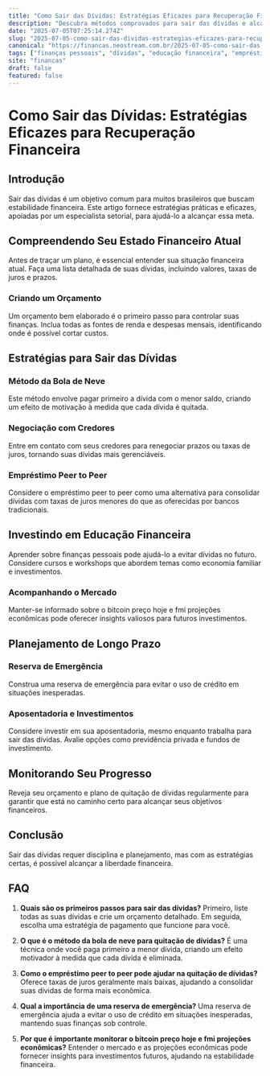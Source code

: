 ```yaml
---
title: "Como Sair das Dívidas: Estratégias Eficazes para Recuperação Financeira"
description: "Descubra métodos comprovados para sair das dívidas e alcançar estabilidade financeira, utilizando estratégias eficazes e conhecimento especializado."
date: "2025-07-05T07:25:14.274Z"
slug: "2025-07-05-como-sair-das-dividas-estrategias-eficazes-para-recuperacao-financeira"
canonical: "https://financas.neostream.com.br/2025-07-05-como-sair-das-dividas-estrategias-eficazes-para-recuperacao-financeira"
tags: ["finanças pessoais", "dívidas", "educação financeira", "empréstimo peer to peer", "bitcoin"]
site: "financas"
draft: false
featured: false
---
```


# Como Sair das Dívidas: Estratégias Eficazes para Recuperação Financeira

## Introdução
Sair das dívidas é um objetivo comum para muitos brasileiros que buscam estabilidade financeira. Este artigo fornece estratégias práticas e eficazes, apoiadas por um especialista setorial, para ajudá-lo a alcançar essa meta.

## Compreendendo Seu Estado Financeiro Atual
Antes de traçar um plano, é essencial entender sua situação financeira atual. Faça uma lista detalhada de suas dívidas, incluindo valores, taxas de juros e prazos.

### Criando um Orçamento
Um orçamento bem elaborado é o primeiro passo para controlar suas finanças. Inclua todas as fontes de renda e despesas mensais, identificando onde é possível cortar custos.

## Estratégias para Sair das Dívidas

### Método da Bola de Neve
Este método envolve pagar primeiro a dívida com o menor saldo, criando um efeito de motivação à medida que cada dívida é quitada.

### Negociação com Credores
Entre em contato com seus credores para renegociar prazos ou taxas de juros, tornando suas dívidas mais gerenciáveis.

### Empréstimo Peer to Peer
Considere o empréstimo peer to peer como uma alternativa para consolidar dívidas com taxas de juros menores do que as oferecidas por bancos tradicionais.

## Investindo em Educação Financeira
Aprender sobre finanças pessoais pode ajudá-lo a evitar dívidas no futuro. Considere cursos e workshops que abordem temas como economia familiar e investimentos.

### Acompanhando o Mercado
Manter-se informado sobre o bitcoin preço hoje e fmi projeções econômicas pode oferecer insights valiosos para futuros investimentos.

## Planejamento de Longo Prazo

### Reserva de Emergência
Construa uma reserva de emergência para evitar o uso de crédito em situações inesperadas.

### Aposentadoria e Investimentos
Considere investir em sua aposentadoria, mesmo enquanto trabalha para sair das dívidas. Avalie opções como previdência privada e fundos de investimento.

## Monitorando Seu Progresso
Reveja seu orçamento e plano de quitação de dívidas regularmente para garantir que está no caminho certo para alcançar seus objetivos financeiros.

## Conclusão
Sair das dívidas requer disciplina e planejamento, mas com as estratégias certas, é possível alcançar a liberdade financeira.

## FAQ

1. **Quais são os primeiros passos para sair das dívidas?**
   Primeiro, liste todas as suas dívidas e crie um orçamento detalhado. Em seguida, escolha uma estratégia de pagamento que funcione para você.

2. **O que é o método da bola de neve para quitação de dívidas?**
   É uma técnica onde você paga primeiro a menor dívida, criando um efeito motivador à medida que cada dívida é eliminada.

3. **Como o empréstimo peer to peer pode ajudar na quitação de dívidas?**
   Oferece taxas de juros geralmente mais baixas, ajudando a consolidar suas dívidas de forma mais econômica.

4. **Qual a importância de uma reserva de emergência?**
   Uma reserva de emergência ajuda a evitar o uso de crédito em situações inesperadas, mantendo suas finanças sob controle.

5. **Por que é importante monitorar o bitcoin preço hoje e fmi projeções econômicas?**
   Entender o mercado e as projeções econômicas pode fornecer insights para investimentos futuros, ajudando na estabilidade financeira.